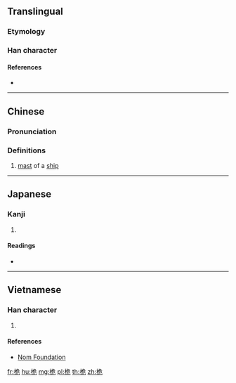 ==Translingual==

===Etymology===
{{Han compound|木|危|c1=s|c2=p|t1=wood|ls=psc}}

===Han character===
{{Han char|rn=75|rad=木|as=06|sn=10|four=47912|canj=DNMU|ids=⿰木危}}

====References====
* {{Han ref|kx=0525.060|dkj=14759|dj=0914.010|hdz=21203.010|uh=6845|ud=26693|bh=AEE9|bd=44777}}

----

==Chinese==
{{zh-forms}}

===Pronunciation===
{{zh-pron
|m=wéi
|c=wai4,ngai4
|mc=y
|oc=y
|ma=
|cat=n
}}

===Definitions===
# [[mast]] of a [[ship]]

----

==Japanese==

===Kanji===
{{ja-kanji|grade=|rs=木06}}

# {{defn|lang=ja|sort=木06}}

====Readings====
* {{ja-readings|on=[[がい]] (gai)|kun=[[くちなし]] (kuchinashi)}}

----

==Vietnamese==

===Han character===
{{vi-readings|rs=木06|hanviet=ngôi}}

# {{defn|lang=vi|sort=木06}}

====References====
* [http://nomfoundation.org/common/nom_details.php?codepoint=6845 Nom Foundation]

[[fr:桅]]
[[hu:桅]]
[[mg:桅]]
[[pl:桅]]
[[th:桅]]
[[zh:桅]]